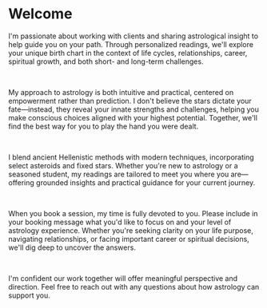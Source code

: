 # Welcome

I'm passionate about working with clients and sharing astrological insight to help guide you on your path. Through personalized readings, we'll explore your unique birth chart in the context of life cycles, relationships, career, spiritual growth, and both short- and long-term challenges.

<br />

My approach to astrology is both intuitive and practical, centered on empowerment rather than prediction. I don't believe the stars dictate your fate—instead, they reveal your innate strengths and challenges, helping you make conscious choices aligned with your highest potential. Together, we'll find the best way for you to play the hand you were dealt.

<br />

I blend ancient Hellenistic methods with modern techniques, incorporating select asteroids and fixed stars. Whether you're new to astrology or a seasoned student, my readings are tailored to meet you where you are—offering grounded insights and practical guidance for your current journey.

<br />

When you book a session, my time is fully devoted to you. Please include in your booking message what you'd like to focus on and your level of astrology experience. Whether you're seeking clarity on your life purpose, navigating relationships, or facing important career or spiritual decisions, we'll dig deep to uncover the answers.

<br />

I'm confident our work together will offer meaningful perspective and direction. Feel free to reach out with any questions about how astrology can support you.